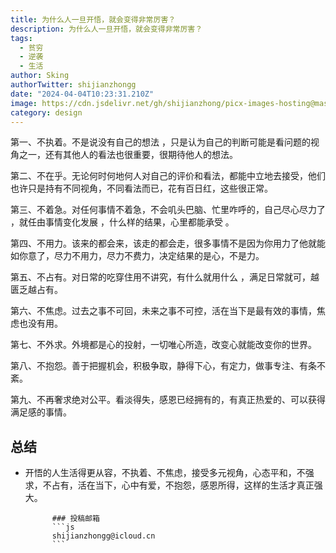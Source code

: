 ```yaml
---
title: 为什么人一旦开悟，就会变得非常厉害？
description: 为什么人一旦开悟，就会变得非常厉害？
tags:
  - 贫穷
  - 逆袭
  - 生活
author: Sking
authorTwitter: shijianzhongg
date: "2024-04-04T10:23:31.210Z"
image: https://cdn.jsdelivr.net/gh/shijianzhong/picx-images-hosting@master/nbplus/IMG_0100.6kq9u5u9uyw0.webp
category: design
---
```




第一、不执着。不是说没有自己的想法 ，只是认为自己的判断可能是看问题的视角之一，还有其他人的看法也很重要，很期待他人的想法。

第二、不在乎。无论何时何地何人对自己的评价和看法，都能中立地去接受，他们也许只是持有不同视角，不同看法而已，花有百日红，这些很正常。

第三、不着急。对任何事情不着急，不会叽头巴脑、忙里咋呼的，自己尽心尽力了 ，就任由事情变化发展 ，什么样的结果，心里都能承受 。

第四、不用力。该来的都会来，该走的都会走，很多事情不是因为你用力了他就能如你意了，尽力不用力，尽力不费力，决定结果的是心，不是力。

第五、不占有。对日常的吃穿住用不讲究，有什么就用什么 ，满足日常就可，越匮乏越占有。

第六、不焦虑。过去之事不可回，未来之事不可控，活在当下是最有效的事情，焦虑也没有用。

第七、不外求。外境都是心的投射，一切唯心所造，改变心就能改变你的世界。

第八、不抱怨。善于把握机会，积极争取，静得下心，有定力，做事专注、有条不紊。

第九、不再奢求绝对公平。看淡得失，感恩已经拥有的，有真正热爱的、可以获得满足感的事情。

## 总结
- 开悟的人生活得更从容，不执着、不焦虑，接受多元视角，心态平和，不强求，不占有，活在当下，心中有爱，不抱怨，感恩所得，这样的生活才真正强大。



            ### 投稿邮箱
            ```js
            shijianzhongg@icloud.cn
            ```